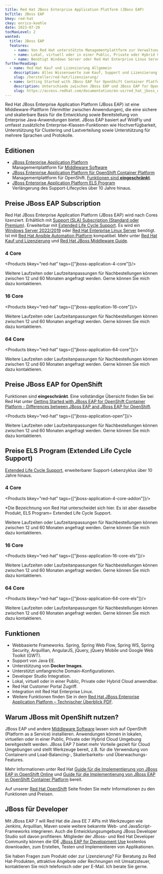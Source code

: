 ```yaml
---
title: Red Hat JBoss Enterprise Application Platform (JBoss EAP)
bcTitle: JBoss EAP
bkey: red-hat
ckey: enrico-koehle
date: 2023-07-20
tocMaxLevel: 2
wanted:
  title: JBoss EAP
  features:
    - name: Von Red Hat unterstützte Managementplattform zur Verwaltung von Middleware Software. Optimiert für Container und Cloud
    - name: Lokal, virtuell oder in einer Public, Private oder Hybrid Cloud anwendbar
    - name: Benötigt Windows Server oder Red Hat Enterprise Linux Server
furtherReading:
  - name: Red Hat Kauf und Lizenzierung Allgemein
    description: Alles Wissenswerte zum Kauf, Support und Lizenzierung der Red Hat Produkte.
    slug: /hersteller/red-hat/lizenzierung/
  - name: Getting Started with JBoss EAP for OpenShift Container Platform - Differences
    description: Unterschiede zwischen JBoss EAP und JBoss EAP for OpenShift (Englisch)
    slug: https://access.redhat.com/documentation/en-us/red_hat_jboss_enterprise_application_platform/7.2/html-single/getting_started_with_jboss_eap_for_openshift_container_platform/index
---
```




<Intro>

Red Hat JBoss Enterprise Application Platform (JBoss EAP) ist eine Middleware-Plattform (Vermittler zwischen Anwendungen), die eine sichere und skalierbare Basis für die Entwicklung sowie Bereitstellung von Enterprise Java-Anwendungen bietet. JBoss EAP basiert auf WildFly und umfasst zusätzliche Enterprise-Klassen-Funktionen wie Hochverfügbarkeit, Unterstützung für Clustering und Lastverteilung sowie Unterstützung für mehrere Sprachen und Protokolle.

</Intro>

<TOC />

## Editionen

<ArrowList>

- [JBoss Enterprise Application Platform](#preise-jboss-eap-subscription)<br />
Managementplattform für [Middleware Software](https://www.redhat.com/de/topics/middleware)
- [JBoss Enterprise Application Platform für OpenShift Container Platform](#preise-jboss-eap-for-openshift) <br />
Managementplattform für OpenShift. [Funktionen sind **eingeschränkt**](https://access.redhat.com/documentation/en-us/red_hat_jboss_enterprise_application_platform/7.2/html-single/getting_started_with_jboss_eap_for_openshift_container_platform/index).
- [JBoss Enterprise Application Platform ELS Program](#preise-els-program-extended-life-cycle-support) <br />
Verlängerung des Support-Lifecycles über 10 Jahre hinaus.

</ArrowList>

## Preise JBoss EAP Subscription

Red Hat JBoss Enterprise Application Platform (JBoss EAP) wird nach Cores lizenziert. Erhältlich mit [Support (SLA) Subscription (Standard oder Premium)](/hersteller/red-hat/lizenzierung/#vergleich-von-standard-und-premium-support). Erweiterbar mit [Extended Life Cycle Support](#preise-els-program-extended-life-cycle-support). Es wird ein [Windows Server 2022/2019](/hersteller/microsoft/windows-server/) oder [Red Hat Enterprise Linux Server](/hersteller/red-hat/enterprise-linux-server/) benötigt. Ist mit [Red Hat Ansible Automation Platform](/hersteller/red-hat/ansible-automation/) kompatibel. Mehr unter [Red Hat Kauf und Lizenzierung](/hersteller/red-hat/lizenzierung/) und [Red Hat JBoss Middleware Guide](/hersteller/red-hat/red-hat-jboss-eap7-techoverview.pdf).

### 4 Core

<Products bkey="red-hat" tags={["jboss-application-4-core"]}/>

<Info>

Weitere Laufzeiten oder Laufzeitanpassungen für Nachbestellungen können zwischen 12 und 60 Monaten angefragt werden. Gerne können Sie mich dazu kontaktieren.

</Info>

### 16 Core


<Products bkey="red-hat" tags={["jboss-application-16-core"]}/>

<Info>

Weitere Laufzeiten oder Laufzeitanpassungen für Nachbestellungen können zwischen 12 und 60 Monaten angefragt werden. Gerne können Sie mich dazu kontaktieren.

</Info>


### 64 Core

<Products bkey="red-hat" tags={["jboss-application-64-core"]}/>

<Info>

Weitere Laufzeiten oder Laufzeitanpassungen für Nachbestellungen können zwischen 12 und 60 Monaten angefragt werden. Gerne können Sie mich dazu kontaktieren.

</Info>


## Preise JBoss EAP for OpenShift

Funktionen sind **eingeschränkt**. Eine vollständige Übersicht finden Sie bei Red Hat unter [Getting Started with JBoss EAP for OpenShift Container Platform - Differences between JBoss EAP and JBoss EAP for OpenShift](https://access.redhat.com/documentation/en-us/red_hat_jboss_enterprise_application_platform/7.2/html-single/getting_started_with_jboss_eap_for_openshift_container_platform/index).

<Products bkey="red-hat" tags={["jboss-application-open"]}/>

<Info>

Weitere Laufzeiten oder Laufzeitanpassungen für Nachbestellungen können zwischen 12 und 60 Monaten angefragt werden. Gerne können Sie mich dazu kontaktieren.

</Info>


## Preise ELS Program (Extended Life Cycle Support)

[Extended Life Cycle Support](#preise-els-program-extended-life-cycle-support), erweiterbarer Support-Lebenzyklus über 10 Jahre hinaus.

### 4 Core

<Products bkey="red-hat" tags={["jboss-application-4-core-addon"]}/>

*Die Bezeichnung von Red Hat unterscheidet sich hier. Es ist aber dasselbe Produkt, ELS Program= Extended Life Cycle Support.

<Info>

Weitere Laufzeiten oder Laufzeitanpassungen für Nachbestellungen können zwischen 12 und 60 Monaten angefragt werden. Gerne können Sie mich dazu kontaktieren.

</Info>


### 16 Core


<Products bkey="red-hat" tags={["jboss-application-16-core-els"]}/>

<Info>

Weitere Laufzeiten oder Laufzeitanpassungen für Nachbestellungen können zwischen 12 und 60 Monaten angefragt werden. Gerne können Sie mich dazu kontaktieren.

</Info>



### 64 Core


<Products bkey="red-hat" tags={["jboss-application-64-core-els"]}/>

<Info>

Weitere Laufzeiten oder Laufzeitanpassungen für Nachbestellungen können zwischen 12 und 60 Monaten angefragt werden. Gerne können Sie mich dazu kontaktieren.

</Info>



## Funktionen

<ArrowList>

- Webbasierte Frameworks. Spring, Spring Web Flow, Spring WS, Spring Security, Arquillian, AngularJS, jQuery, jQuery Mobile und Google Web Toolkit (GWT).
- Support von Java EE.
- Unterstützung von **Docker Images**.
- Unterstützt umfangreiche Domain-Konfigurationen.
- Developer Studio Integration.
- Lokal, virtuell oder in einer Public, Private oder Hybrid Cloud anwendbar.
- Red Hat Customer Portal Zugriff.
- Integration mit Red Hat Enterprise Linux.
- Weitere Funktionen finden Sie in dem [Red Hat JBoss Enterprise Application Platform – Technischer Überblick PDF](https://www.redhat.com/cms/managed-files/mi-eap7-techoverview-us93944-201606at-a4-de.pdf).

</ArrowList>

## Warum JBoss mit OpenShift nutzen?

JBoss EAP und andere [Middleware Software](https://www.redhat.com/de/topics/middleware) lassen sich auf OpenShift (Platform as a Service) installieren. Anwendungen können in lokalen, virtuellen oder in einer Public, Private oder Hybrid Cloud Umgebung bereitgestellt werden. JBoss EAP 7 bietet mehr Vorteile gezielt für Cloud Umgebungen und stellt Werkzeuge bereit, z.B. für die Verwendung von Containern und Load-Balancing-, Skalierbarkeits- und Überwachungs-Features.

Mehr Informationen unter Red Hat [Guide für die Implementierung von JBoss EAP in OpenShift Online](https://access.redhat.com/documentation/en-us/red_hat_jboss_enterprise_application_platform/7.2/html/getting_started_with_jboss_eap_for_openshift_online/index) und [Guide für die Implementierung von JBoss EAP in OpenShift Container Platform](https://access.redhat.com/documentation/en-us/red_hat_jboss_enterprise_application_platform/7.2/html-single/getting_started_with_jboss_eap_for_openshift_container_platform/index) bereit.

<Info>

Auf unserer [Red Hat OpenShift](/hersteller/red-hat/openshift-container-platform/) Seite finden Sie mehr Informationen zu den Funktionen und Preisen.

</Info>

## JBoss für Developer

Mit JBoss EAP 7 will Red Hat die Java EE 7 APIs mit Werkzeugen wie Jenkins, Arquillian, Maven sowie weitere bekannte Web- und JavaScript-Frameworks integrieren. Auch die Entwicklungsumgebung JBoss Developer Studio soll davon profitieren. Mitglieder der JBoss- und Red Hat Developer Community können die IDE [JBoss EAP for Development Use](https://developers.redhat.com/products/eap/download) kostenlos downloaden, zum Erstellen, Testen und Implementieren von Applikationen.


<GetInTouch theme="light">

Sie haben Fragen zum Produkt oder zur Lizenzierung? Für Beratung zu Red Hat-Produkten, attraktive Angebote oder Rechnungen mit Umsatzsteuer, kontaktieren Sie mich telefonisch oder per E-Mail. Ich berate Sie gerne.

</GetInTouch>
